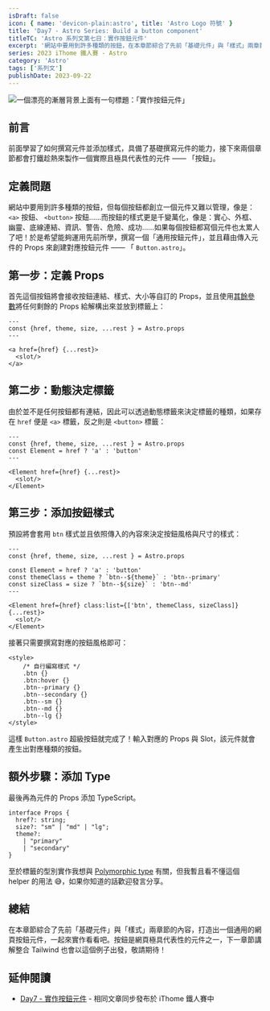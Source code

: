```yaml
---
isDraft: false
icon: { name: 'devicon-plain:astro', title: 'Astro Logo 符號' }
title: 'Day7 - Astro Series: Build a button component'
titleTC: 'Astro 系列文第七日：實作按鈕元件'
excerpt: '網站中要用到許多種類的按鈕，在本章節綜合了先前「基礎元件」與「樣式」兩章節的內容，打造出一個通用的網頁按鈕元件，一起來實作看看吧。按鈕是網頁極具代表性的元件之一，下一章節講解整合 Tailwind 也會以這個例子出發，敬請期待！'
series: 2023 iThome 鐵人賽 - Astro
category: 'Astro'
tags: ['系列文']
publishDate: 2023-09-22
---
```


![一個漂亮的漸層背景上面有一句標題：「實作按鈕元件」](./day7-build-a-button-component.webp)

## 前言

前面學習了如何撰寫元件並添加樣式，具備了基礎撰寫元件的能力，接下來兩個章節都會打鐵趁熱來製作一個實際且極具代表性的元件 —— 「按鈕」。

## 定義問題

網站中要用到許多種類的按鈕，但每個按鈕都創立一個元件又難以管理，像是： `<a>` 按鈕、 `<button>` 按鈕……而按鈕的樣式更是千變萬化，像是：實心、外框、幽靈、底線連結、資訊、警告、危險、成功……如果每個按鈕都寫個元件也太累人了吧！於是希望能夠運用先前所學，撰寫一個「通用按鈕元件」，並且藉由傳入元件的 Props 來創建對應按鈕元件 —— 「 `Button.astro`」。

## 第一步：定義 Props

首先這個按鈕將會接收按鈕連結、樣式、大小等自訂的 Props，並且使用[其餘參數](/post/spead-operator-rest-operator-the-three-dots-in-javascript)將任何剩餘的 Props 給解構出來並放到標籤上：

```astro
---
const {href, theme, size, ...rest } = Astro.props
---

<a href={href} {...rest}>
  <slot/>
</a>
```

## 第二步：動態決定標籤

由於並不是任何按鈕都有連結，因此可以透過動態標籤來決定標籤的種類，如果存在 `href` 便是 `<a>` 標籤，反之則是 `<button>` 標籤：

```astro
---
const {href, theme, size, ...rest } = Astro.props
const Element = href ? 'a' : 'button'
---

<Element href={href} {...rest}>
  <slot/>
</Element>
```

## 第三步：添加按鈕樣式

預設將會套用 `btn` 樣式並且依照傳入的內容來決定按鈕風格與尺寸的樣式：

```astro
---
const {href, theme, size, ...rest } = Astro.props

const Element = href ? 'a' : 'button'
const themeClass = theme ? `btn--${theme}` : 'btn--primary'
const sizeClass = size ? `btn--${size}` : 'btn--md'
---

<Element href={href} class:list={['btn', themeClass, sizeClass]} {...rest}>
  <slot/>
</Element>
```

接著只需要撰寫對應的按鈕風格即可：

```astro
<style>
	/* 自行編寫樣式 */
	.btn {}
	.btn:hover {}
	.btn--primary {}
	.btn--secondary {}
	.btn--sm {}
	.btn--md {}
	.btn--lg {}
</style>
```

這樣 `Button.astro` 超級按鈕就完成了！輸入對應的 Props 與 Slot，該元件就會產生出對應種類的按鈕。

## 額外步驟：添加 Type

最後再為元件的 Props 添加 TypeScript。

```astro
interface Props {
  href?: string;
  size?: "sm" | "md" | "lg";
  theme?:
    | "primary"
    | "secondary"
}
```

至於標籤的型別實作我想與 [Polymorphic type](https://docs.astro.build/en/guides/typescript/#polymorphic-type) 有關，但我暫且看不懂這個 helper 的用法 😅，如果你知道的話歡迎發言分享。

## 總結

在本章節綜合了先前「基礎元件」與「樣式」兩章節的內容，打造出一個通用的網頁按鈕元件，一起來實作看看吧。按鈕是網頁極具代表性的元件之一，下一章節講解整合 Tailwind 也會以這個例子出發，敬請期待！

## 延伸閱讀

- [Day7 - 實作按鈕元件](https://ithelp.ithome.com.tw/articles/10325089) - 相同文章同步發布於 iThome 鐵人賽中

